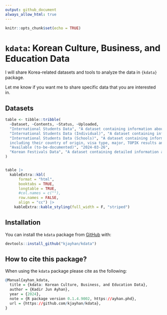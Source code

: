 ```yaml
---
output: github_document
always_allow_html: true
---
```


```r
knitr::opts_chunk$set(echo = TRUE)
```

# `kdata`: Korean Culture, Business, and Education Data

I will share Korea-related datasets and tools to analyze the data in `{kdata}` package. 

Let me know if you want me to share specific data that you are interested in.


## Datasets

```r

table <- tibble::tribble(
  ~Dataset, ~Contents, ~Status, ~Uploaded,
  "International Students Data", "A dataset containing information about international students in Korea, including their country of origin, visa type, and the number of students.", "Available", "2024-03-26",
  "International Students Data (Individual)", "A dataset containing information about all current individual international students in Korea, including their country of origin, sex, visa type, and schools", "Available (to-be-documented)", "2024-03-26",
  "International Students Data (Schools)", "A dataset containing information about  international students at each school/ university in Korea, containing information
  including their country of origin, visa type, major, TOPIK results and more", 
  "Available (to-be-documented)", "2024-03-26",
  "Korean Festivals Data", "A dataset containing detailed information about festivals in Korea, including names, locations, dates, and additional details in both Korean and English.", "Available", "2024-03-23"
)


table |> 
  kableExtra::kbl(
      format = "html",
      booktabs = TRUE,
      longtable = TRUE,
      #col.names = c(""),
      row.names = FALSE,
      align = "cc") |>
    kableExtra::kable_styling(full_width = F, "striped") 
```


## Installation

You can install the `kdata` package from [GitHub](https://github.com/) with:

``` r
devtools::install_github("kjayhan/kdata")
```

## How to cite this package?

When using the `kdata` package please cite as the following:

```r
@Manual{ayhan_kdata,
  title = {kdata: Korean Culture, Business, and Education Data},
  author = {Kadir Jun Ayhan},
  year = {2024},
  note = {R package version 0.1.4.9002, https://ayhan.phd},
  url = {https://github.com/kjayhan/kdata},
}
```
